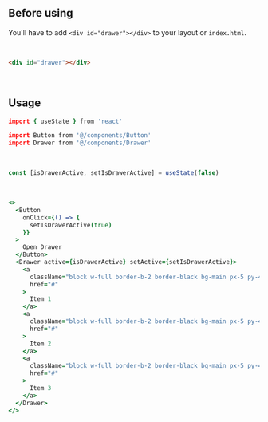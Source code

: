 ```coffeescript file=<rootDir>/src/components/react/components/Drawer.tsx title="components/Drawer.tsx"
```

<br />

## Before using

You'll have to add `<div id="drawer"></div>` to your layout or `index.html`.

<br />

```html
<div id="drawer"></div>
```

<br />

## Usage

```coffeescript
import { useState } from 'react'

import Button from '@/components/Button'
import Drawer from '@/components/Drawer'
```

<br />

```ts
const [isDrawerActive, setIsDrawerActive] = useState(false)
```

<br />

```coffeescript
<>
  <Button
    onClick={() => {
      setIsDrawerActive(true)
    }}
  >
    Open Drawer
  </Button>
  <Drawer active={isDrawerActive} setActive={setIsDrawerActive}>
    <a
      className="block w-full border-b-2 border-black bg-main px-5 py-4 hover:bg-mainAccent"
      href="#"
    >
      Item 1
    </a>
    <a
      className="block w-full border-b-2 border-black bg-main px-5 py-4 hover:bg-mainAccent"
      href="#"
    >
      Item 2
    </a>
    <a
      className="block w-full border-b-2 border-black bg-main px-5 py-4 hover:bg-mainAccent"
      href="#"
    >
      Item 3
    </a>
  </Drawer>
</>
```